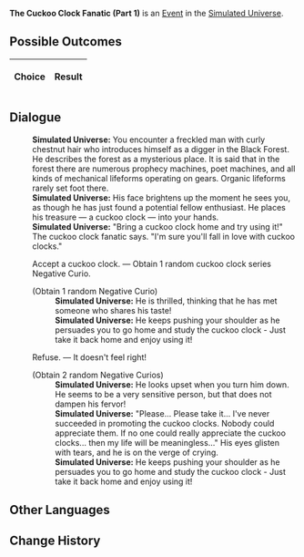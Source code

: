 {{Simulated Universe Event Infobox
|title        = The Cuckoo Clock Fanatic (Part 1)
|image        = Random Event Twin.png
|type         =
|appearsIn    = [[Simulated Universe]]
|appearsIn2   = [[Simulated Universe: Swarm Disaster]]
|appearsIn3   = 
|requirements =
|prev         = {{tx}}
|next         = {{tx}}
|indexRewards =
|characters   =
}}
'''The Cuckoo Clock Fanatic (Part 1)''' is an [[Simulated Universe/Events|Event]] in the [[Simulated Universe]].

==Possible Outcomes==
{| class="article-table"
!Choice
!Result

|}

<!--
==Gameplay Notes==

-->
==Dialogue==
{{Dialogue Start}}
:'''Simulated Universe:''' You encounter a freckled man with curly chestnut hair who introduces himself as a digger in the Black Forest. He describes the forest as a mysterious place. It is said that in the forest there are numerous prophecy machines, poet machines, and all kinds of mechanical lifeforms operating on gears. Organic lifeforms rarely set foot there.
:'''Simulated Universe:''' His face brightens up the moment he sees you, as though he has just found a potential fellow enthusiast. He places his treasure &mdash; a cuckoo clock &mdash; into your hands.
:'''Simulated Universe:''' "Bring a cuckoo clock home and try using it!" The cuckoo clock fanatic says. "I'm sure you'll fall in love with cuckoo clocks."
:{{DIcon|Star}} Accept a cuckoo clock. &mdash; Obtain 1 random cuckoo clock series Negative Curio.
:;(Obtain 1 random Negative Curio)
::'''Simulated Universe:''' He is thrilled, thinking that he has met someone who shares his taste!
::'''Simulated Universe:''' He keeps pushing your shoulder as he persuades you to go home and study the cuckoo clock - Just take it back home and enjoy using it!
:{{DIcon|Star}} Refuse. &mdash; It doesn't feel right!
:;(Obtain 2 random Negative Curios)
::'''Simulated Universe:''' He looks upset when you turn him down. He seems to be a very sensitive person, but that does not dampen his fervor!
::'''Simulated Universe:''' "Please... Please take it... I've never succeeded in promoting the cuckoo clocks. Nobody could appreciate them. If no one could really appreciate the cuckoo clocks... then my life will be meaningless..." His eyes glisten with tears, and he is on the verge of crying.
::'''Simulated Universe:''' He keeps pushing your shoulder as he persuades you to go home and study the cuckoo clock - Just take it back home and enjoy using it!
{{Dialogue End}}

==Other Languages==
{{Other Languages
|zhs   = 咕咕钟狂热粉丝（其一）
|zht   = 咕咕鐘狂熱愛好者（其一）
|ja    = 鳩時計の熱狂的ファン（1）
|ko    = 뻐꾸기 시계의 광팬 (1)
|es    = El fanático del reloj de cuco I
|fr    = Collectionneur de coucous (partie 1)
|ru    = Фанат часов с кукушкой I
|th    = แฟนคลับผู้คลั่งไคล้ Cuckoo Clock (1)
|vi    = Fan Cuồng Đồng Hồ Cúc Cu 1
|de    = Der Kuckucksuhren-Fanatiker (Teil 1)
|id    = Fanatik Jam Cuckoo (1)
|pt    = O Fanático dos Relógios Cuco (Parte 1)
}}

==Change History==
{{Change History|1.0}}
